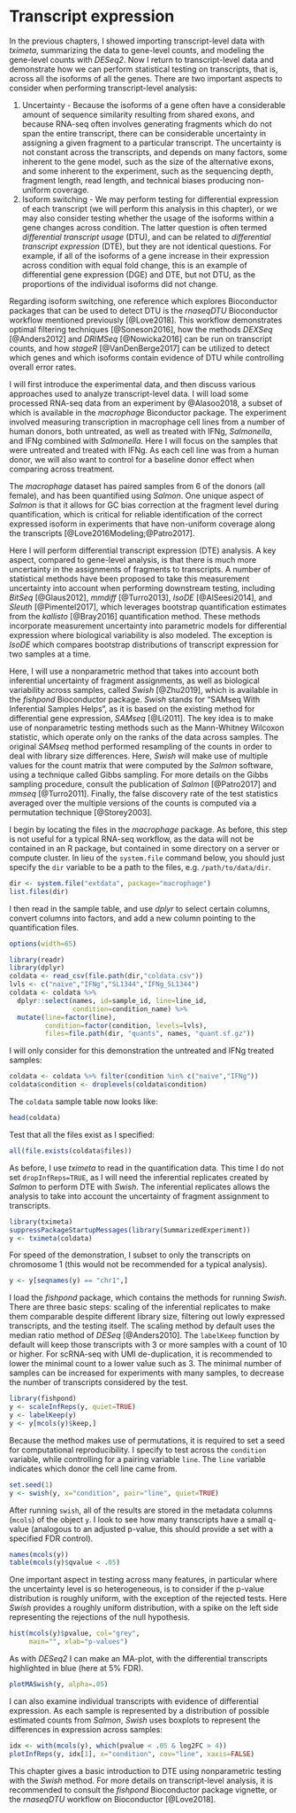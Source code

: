 # Transcript expression {#transcripts}

In the previous chapters, I showed importing transcript-level data
with *tximeta*, summarizing the data to gene-level counts, and 
modeling the gene-level counts with *DESeq2*. Now I return to
transcript-level data and demonstrate how we can perform statistical
testing on transcripts, that is, across all the isoforms of all the
genes. There are two important aspects to consider when performing
transcript-level analysis:

1. Uncertainty - Because the isoforms of a gene often have a
   considerable amount of sequence similarity resulting from shared
   exons, and because RNA-seq often involves generating fragments which
   do not span the entire transcript, there can be considerable
   uncertainty in assigning a given fragment to a particular
   transcript. The uncertainty is not constant across the transcripts,
   and depends on many factors, some inherent to the gene model, such
   as the size of the alternative exons, and some inherent to the
   experiment, such as the sequencing depth, fragment length, read
   length, and technical biases producing non-uniform coverage.
2. Isoform switching - We may perform testing for differential
   expression of each transcript (we will perform this analysis in
   this chapter), or we may also consider testing whether the usage of
   the isoforms within a gene changes across condition. The latter
   question is often termed *differential transcript usage* (DTU), and
   can be related to *differential transcript expression* (DTE), but
   they are not identical questions. For example, if all of the
   isoforms of a gene increase in their expression across condition
   with equal fold change, this is an example of differential gene
   expression (DGE) and DTE, but not DTU, as the proportions of the
   individual isoforms did not change.

Regarding isoform switching, one reference which explores Bioconductor
packages that can be used to detect DTU is the *rnaseqDTU*
Bioconductor workflow mentioned previously [@Love2018]. This workflow
demonstrates optimal filtering techniques [@Soneson2016], how the
methods *DEXSeq* [@Anders2012] and *DRIMSeq* [@Nowicka2016] can be run
on transcript counts, and how *stageR* [@VanDenBerge2017] can be
utilized to detect which genes and which isoforms contain evidence of
DTU while controlling overall error rates.

I will first introduce the experimental data, and then discuss various
approaches used to analyze transcript-level data. I will load some
processed RNA-seq data from an experiment by @Alasoo2018, a subset of
which is available in the *macrophage* Biconductor package. The
experiment involved measuring transcription in macrophage cell lines
from a number of human donors, both untreated, as well as treated with 
IFNg, *Salmonella*, and IFNg combined with *Salmonella*. Here I will
focus on the samples that were untreated and treated with IFNg. As
each cell line was from a human donor, we will also want to control
for a baseline donor effect when comparing across treatment.

The *macrophage* dataset has paired samples from 6 of the donors (all
female), and has been quantified using *Salmon*. One unique aspect of
*Salmon* is that it allows for GC bias correction at the fragment
level during quantification, which is critical for reliable
identification of the correct expressed isoform in experiments that
have non-uniform coverage along the transcripts
[@Love2016Modeling;@Patro2017].

Here I will perform differential transcript expression (DTE)
analysis. A key aspect, compared to gene-level analysis, is that there
is much more uncertainty in the assignments of fragments to
transcripts. A number of statistical methods have been proposed to
take this measurement uncertainty into account when performing
downstream testing, including *BitSeq* [@Glaus2012], *mmdiff*
[@Turro2013], *IsoDE* [@AlSeesi2014], and *Sleuth* [@Pimentel2017],
which leverages bootstrap quantification estimates from the *kallisto*
[@Bray2016] quantification method. These methods incorporate
measurement uncertainty into parametric models for differential
expression where biological variability is also modeled.  The
exception is *IsoDE* which compares bootstrap distributions of
transcript expression for two samples at a time.

Here, I will use a nonparametric method that takes into account both
inferential uncertainty of fragment assignments, as well as biological
variability across samples, called *Swish* [@Zhu2019], which is
available in the *fishpond* Bioconductor package. *Swish* stands for
"SAMseq With Inferential Samples Helps", as it is based on the
existing method for differential gene expression, *SAMseq* [@Li2011]. 
The key idea is to make use of nonparametric testing methods such as
the Mann-Whitney Wilcoxon statistic, which operate only on the ranks
of the data across samples. The original *SAMseq* method performed
resampling of the counts in order to deal with library size
differences. Here, *Swish* will make use of multiple values for the
count matrix that were computed by the *Salmon* software, using a
technique called Gibbs sampling. For more details on the Gibbs
sampling procedure, consult the publication of *Salmon* [@Patro2017]
and *mmseq* [@Turro2011]. Finally, the false discovery rate of the
test statistics averaged over the multiple versions of the counts is
computed via a permutation technique [@Storey2003].

I begin by locating the files in the *macrophage* package. As before,
this step is not useful for a typical RNA-seq workflow, as the data
will not be contained in an R package, but contained in some directory
on a server or compute cluster. In lieu of the `system.file` command
below, you should just specify the `dir` variable to be a path to the
files, e.g. `/path/to/data/dir`.

```r
dir <- system.file("extdata", package="macrophage")
list.files(dir)
```

I then read in the sample table, and use *dplyr* to select certain
columns, convert columns into factors, and add a new column pointing
to the quantification files.

```r
options(width=65)
```

```r
library(readr)
library(dplyr)
coldata <- read_csv(file.path(dir,"coldata.csv"))
lvls <- c("naive","IFNg","SL1344","IFNg_SL1344")
coldata <- coldata %>% 
  dplyr::select(names, id=sample_id, line=line_id, 
                condition=condition_name) %>%
  mutate(line=factor(line),
         condition=factor(condition, levels=lvls),
         files=file.path(dir, "quants", names, "quant.sf.gz"))
```

I will only consider for this demonstration the untreated and IFNg
treated samples:

```r
coldata <- coldata %>% filter(condition %in% c("naive","IFNg"))
coldata$condition <- droplevels(coldata$condition)
```

The `coldata` sample table now looks like:

```r
head(coldata)
```

Test that all the files exist as I specified:

```r
all(file.exists(coldata$files))
```

As before, I use *tximeta* to read in the quantification data. This
time I do not set `dropInfReps=TRUE`, as I will need the inferential
replicates created by *Salmon* to perform DTE with *Swish*. The
inferential replicates allows the analysis to take into account the
uncertainty of fragment assignment to transcripts.

```r
library(tximeta)
suppressPackageStartupMessages(library(SummarizedExperiment))
y <- tximeta(coldata)
```

For speed of the demonstration, I subset to only the transcripts on
chromosome 1 (this would not be recommended for a typical analysis). 

```r
y <- y[seqnames(y) == "chr1",]
```

I load the *fishpond* package, which contains the methods for running
*Swish*. There are three basic steps: scaling of the inferential
replicates to make them comparable despite different library size,
filtering out lowly expressed transcripts, and the testing itself. The
scaling method by default uses the median ratio method of *DESeq*
[@Anders2010]. The `labelKeep` function by default will keep those
transcripts with 3 or more samples with a count of 10 or higher. For
scRNA-seq with UMI de-duplication, it is recommended to lower the
minimal count to a lower value such as 3. The minimal number of
samples can be increased for experiments with many samples, to
decrease the number of transcripts considered by the test.

```r
library(fishpond)
y <- scaleInfReps(y, quiet=TRUE)
y <- labelKeep(y)
y <- y[mcols(y)$keep,]
```

Because the method makes use of permutations, it is required to set a
seed for computational reproducibility. I specify to test across the
`condition` variable, while controlling for a pairing variable
`line`. The `line` variable indicates which donor the cell line came
from.

```r
set.seed(1)
y <- swish(y, x="condition", pair="line", quiet=TRUE)
```

After running `swish`, all of the results are stored in the metadata
columns (`mcols`) of the object `y`. I look to see how many
transcripts have a small q-value (analogous to an adjusted p-value,
this should provide a set with a specified FDR control).

```r
names(mcols(y))
table(mcols(y)$qvalue < .05)
```

One important aspect in testing across many features, in particular
where the uncertainty level is so heterogeneous, is to consider if the
p-value distribution is roughly uniform, with the exception of the
rejected tests. Here *Swish* provides a roughly uniform distribution,
with a spike on the left side representing the rejections of the null
hypothesis.

```r
hist(mcols(y)$pvalue, col="grey",
     main="", xlab="p-values")
```

As with *DESeq2* I can make an MA-plot, with the differential
transcripts highlighted in blue (here at 5% FDR).

```r
plotMASwish(y, alpha=.05)
```

I can also examine individual transcripts with evidence of
differential expression. As each sample is represented by a
distribution of possible estimated counts from *Salmon*, *Swish* uses 
boxplots to represent the differences in expression across samples:

```r
idx <- with(mcols(y), which(pvalue < .05 & log2FC > 4))
plotInfReps(y, idx[1], x="condition", cov="line", xaxis=FALSE)
```

This chapter gives a basic introduction to DTE using nonparametric
testing with the *Swish* method. For more details on transcript-level
analysis, it is recommended to consult the *fishpond* Bioconductor
package vignette, or the *rnaseqDTU* workflow on Bioconductor
[@Love2018]. 
